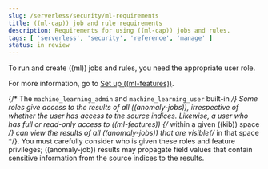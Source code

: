 ```yaml
---
slug: /serverless/security/ml-requirements
title: ((ml-cap)) job and rule requirements
description: Requirements for using ((ml-cap)) jobs and rules.
tags: [ 'serverless', 'security', 'reference', 'manage' ]
status: in review
---
```


<div id="ml-requirements"></div>

To run and create ((ml)) jobs and rules, you need the appropriate user role.

For more information, go to [Set up ((ml-features))](((ml-docs))/setup.html).

<DocCallOut title="Important" color="warning">

{/* The `machine_learning_admin` and `machine_learning_user` built-in */} Some roles give
access to the results of _all_ ((anomaly-jobs)), irrespective of whether the user
has access to the source indices. Likewise, a user who has full or read-only
access to ((ml-features)) {/* within a given ((kib)) space */} can view the results of _all_
((anomaly-jobs)) that are visible{/*  in that space */}. You must carefully consider who
is given these roles and feature privileges; ((anomaly-job)) results may propagate
field values that contain sensitive information from the source indices to the
results.

</DocCallOut>
